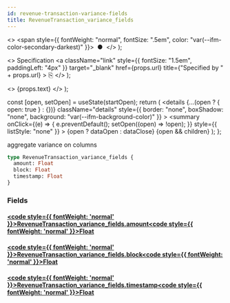 ```yaml
---
id: revenue-transaction-variance-fields
title: RevenueTransaction_variance_fields
---
```


<head>
  <meta content="noindex" name="robots" />
  <meta charset="utf-8" />
</head>

  <>
    <span style={{ fontWeight: "normal", fontSize: ".5em", color: "var(--ifm-color-secondary-darkest)" }}>
      &nbsp;●&nbsp;
    </span>
  </>
);

  <>
    Specification
    <a
      className="link"
      style={{ fontSize: "1.5em", paddingLeft: "4px" }}
      target="_blank"
      href={props.url}
      title={"Specified by " + props.url}
    >
      ⎘
    </a>
  </>
);

  <>
    <span className={props.class}>{props.text}</span>
  </>
);


  const [open, setOpen] = useState(startOpen);
  return (
    <details
      {...(open ? { open: true } : {})}
      className="details"
      style={{ border: "none", boxShadow: "none", background: "var(--ifm-background-color)" }}
    >
      <summary
        onClick={(e) => {
          e.preventDefault();
          setOpen((open) => !open);
        }}
        style={{ listStyle: "none" }}
      >
        {open ? dataOpen : dataClose}
      </summary>
      {open && children}
    </details>
  );
};

aggregate variance on columns

```graphql
type RevenueTransaction_variance_fields {
  amount: Float
  block: Float
  timestamp: Float
}
```

### Fields

#### [<code style={{ fontWeight: 'normal' }}>RevenueTransaction_variance_fields.<b>amount</b></code>](#)<Bullet />[<code style={{ fontWeight: 'normal' }}><b>Float</b></code>](/docs/api/flow/graphql/envio/scalars/float.mdx) <Badge class="badge badge--secondary " text="scalar"/>

#### [<code style={{ fontWeight: 'normal' }}>RevenueTransaction_variance_fields.<b>block</b></code>](#)<Bullet />[<code style={{ fontWeight: 'normal' }}><b>Float</b></code>](/docs/api/flow/graphql/envio/scalars/float.mdx) <Badge class="badge badge--secondary " text="scalar"/>

#### [<code style={{ fontWeight: 'normal' }}>RevenueTransaction_variance_fields.<b>timestamp</b></code>](#)<Bullet />[<code style={{ fontWeight: 'normal' }}><b>Float</b></code>](/docs/api/flow/graphql/envio/scalars/float.mdx) <Badge class="badge badge--secondary " text="scalar"/>
